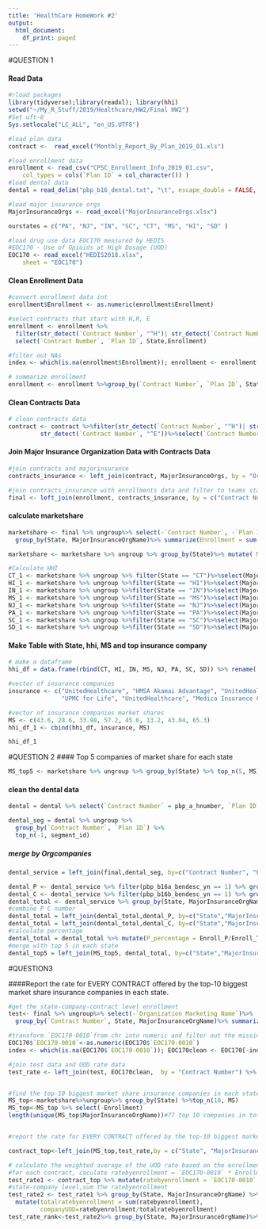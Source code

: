 ```yaml
---
title: 'HealthCare HomeWork #2'
output:
  html_document:
    df_print: paged
---
```


#QUESTION 1

#### Read Data 
```r
#rload packages
library(tidyverse);library(readxl); library(hhi)
setwd("~/My_R_Stuff/2019/Healthcare/HW2/Final HW2")
#Set uft-8
Sys.setlocale("LC_ALL", "en_US.UTF8")

#load plan data 
contract <-  read_excel("Monthly_Report_By_Plan_2019_01.xls")

#load enrollment data
enrollment <- read_csv("CPSC_Enrollment_Info_2019_01.csv", 
    col_types = cols(`Plan ID` = col_character()) )
#load dental data
dental = read_delim("pbp_b16_dental.txt", "\t", escape_double = FALSE, trim_ws = TRUE)

#load major insurance orgs 
MajorInsuranceOrgs <- read_excel("MajorInsuranceOrgs.xlsx")

ourstates = c("PA", "NJ", "IN", "SC", "CT", "MS", "HI", "SD" )

#load drug use data EOC170 measured by HEDIS
#EOC170 - Use of Opioids at High Dosage (UOD)
EOC170 <- read_excel("HEDIS2018.xlsx", 
    sheet = "EOC170")
```

#### Clean Enrollment Data

```r
#convert enrollment data int
enrollment$Enrollment <- as.numeric(enrollment$Enrollment)

#select contracts that start with H,R, E
enrollment <- enrollment %>%
  filter(str_detect(`Contract Number`, "^H")| str_detect(`Contract Number`, "^R")|str_detect(`Contract Number`, "^E"))%>%
  select(`Contract Number`, `Plan ID`, State,Enrollment)

#filter out NAs
index <- which(is.na(enrollment$Enrollment)); enrollment <- enrollment[-index, ]

# summarize enrollment
enrollment <- enrollment %>%group_by(`Contract Number`, `Plan ID`, State) %>% summarise(Enrollment = sum(Enrollment))
```

#### Clean Contracts Data

```r
# clean contracts data
contract <- contract %>%filter(str_detect(`Contract Number`, "^H")| str_detect(`Contract Number`, "^R")| 
         str_detect(`Contract Number`, "^E"))%>%select(`Contract Number`, `Plan ID`, `Organization Marketing Name`) 
```

#### Join Major Insurance Organization Data with Contracts Data

```r
#join contracts and majorinsurance
contracts_insurance <- left_join(contract, MajorInsuranceOrgs, by = "Organization Marketing Name")

#join contracts_insurance with enrollments data and filter to teams states
final <- left_join(enrollment, contracts_insurance, by = c("Contract Number", "Plan ID")) %>% filter(State %in% ourstates)
```

#### calculate marketshare 
```r

marketshare <- final %>% ungroup%>% select(-`Contract Number`, -`Plan ID`, -`Organization Marketing Name`)%>%
  group_by(State, MajorInsuranceOrgName)%>% summarize(Enrollment = sum(Enrollment))

marketshare <- marketshare %>% ungroup %>% group_by(State)%>% mutate( MS = Enrollment / sum(Enrollment) * 100)
```


```r
#Calculate HHI
CT_1 <- marketshare %>% ungroup %>% filter(State == "CT")%>%select(MajorInsuranceOrgName, MS); CT <- round(hhi(data.frame(CT_1), "MS"), 0)
HI_1 <- marketshare %>% ungroup %>%filter(State == "HI")%>%select(MajorInsuranceOrgName, MS); HI <- round(hhi(data.frame(HI_1), "MS"), 0)
IN_1 <- marketshare %>% ungroup %>%filter(State == "IN")%>%select(MajorInsuranceOrgName, MS); IN <- round(hhi(data.frame(IN_1), "MS"), 0)
MS_1 <- marketshare %>% ungroup %>%filter(State == "MS")%>%select(MajorInsuranceOrgName, MS); MS <- round(hhi(data.frame(MS_1), "MS"), 0)
NJ_1 <- marketshare %>% ungroup %>%filter(State == "NJ")%>%select(MajorInsuranceOrgName, MS); NJ <- round(hhi(data.frame(NJ_1), "MS"), 0)
PA_1 <- marketshare %>% ungroup %>%filter(State == "PA")%>%select(MajorInsuranceOrgName, MS); PA <- round(hhi(data.frame(PA_1), "MS"), 0)
SC_1 <- marketshare %>% ungroup %>%filter(State == "SC")%>%select(MajorInsuranceOrgName, MS); SC <- round(hhi(data.frame(SC_1), "MS"), 0)
SD_1 <- marketshare %>% ungroup %>%filter(State == "SD")%>%select(MajorInsuranceOrgName, MS); SD <- round(hhi(data.frame(SD_1), "MS"), 0)
```

#### Make Table with State, hhi, MS and top insurance company 
```r

# make a dataframe
hhi_df = data.frame(rbind(CT, HI, IN, MS, NJ, PA, SC, SD)) %>% rename( HHI = rbind.CT..HI..IN..MS..NJ..PA..SC..SD.)

#vector of insurance companies
insurance <- c("UnitedHealthcare", "HMSA Akamai Advantage", "UnitedHealthcare", "Humana", "Aetna Health Inc.",
               "UPMC for Life", "UnitedHealthcare", "Medica Insurance Company")

#vector of insurance companies market shares
MS <- c(43.6, 28.6, 33.98, 57.2, 45.6, 13.2, 43.04, 65.3)
hhi_df_1 <- cbind(hhi_df, insurance, MS)

hhi_df_1
```

#QUESTION 2
#### Top 5 companies of market share for each state
```r
MS_top5 <- marketshare %>% ungroup %>% group_by(State) %>% top_n(5, MS)
```
#### clean the dental data
```r
dental = dental %>% select(`Contract Number` = pbp_a_hnumber, `Plan ID` = pbp_a_plan_identifier, segment_id, pbp_b16a_bendesc_yn, pbp_b16b_bendesc_yn)

dental_seg = dental %>% ungroup %>% 
  group_by(`Contract Number`, `Plan ID`) %>% 
  top_n(-1, segment_id)

```
##### merge by Orgcompanies
```r
dental_service = left_join(final,dental_seg, by=c("Contract Number", "Plan ID"))

dental_P <- dental_service %>% filter(pbp_b16a_bendesc_yn == 1) %>% group_by(State, MajorInsuranceOrgName) %>% summarise(Enroll_P=sum(Enrollment, na.rm = TRUE)) 
dental_C <- dental_service %>% filter(pbp_b16b_bendesc_yn == 1) %>% group_by(State, MajorInsuranceOrgName) %>% summarise(Enroll_C=sum(Enrollment, na.rm = TRUE))
dental_total <- dental_service %>% group_by(State, MajorInsuranceOrgName) %>% summarise(Enroll_T=sum(Enrollment, na.rm = TRUE))
#combine P C number
dental_total = left_join(dental_total,dental_P, by=c("State","MajorInsuranceOrgName"))
dental_total = left_join(dental_total,dental_C, by=c("State","MajorInsuranceOrgName"))
#calculate percentage
dental_total = dental_total %>% mutate(P_percentage = Enroll_P/Enroll_T,C_percentage = Enroll_C/Enroll_T) %>% select(State,MajorInsuranceOrgName,P_percentage, C_percentage)
#merge with top 5 in each state
dental_top5 = left_join(MS_top5, dental_total, by=c("State","MajorInsuranceOrgName"))
```

#QUESTION3

####Report the rate for EVERY CONTRACT offered by the top-10 biggest market share insurance companies in each state.
```r
#get the state-company-contract level enrollment 
test<- final %>% ungroup%>% select(-`Organization Marketing Name`)%>%
  group_by(`Contract Number`, State, MajorInsuranceOrgName)%>% summarize(Enrollment = sum(Enrollment))

#transform `EOC170-0010`from chr into numeric and filter out the missing values
EOC170$`EOC170-0010`<-as.numeric(EOC170$`EOC170-0010`)
index <- which(is.na(EOC170$`EOC170-0010`)); EOC170clean <- EOC170[-index, ]

#join test data and UOD rate data 
test_rate <- left_join(test, EOC170clean,  by = "Contract Number") %>% filter(!is.na(`EOC170-0010`))


#find the top-10 biggest market share insurance companies in each state
MS_top<-marketshare%>%ungroup%>% group_by(State) %>%top_n(10, MS)
MS_top<-MS_top %>% select(-Enrollment)
length(unique(MS_top$MajorInsuranceOrgName))#77 top 10 companies in total


#report the rate for EVERY CONTRACT offered by the top-10 biggest market share insurance companies in each state.

contract_top<-left_join(MS_top,test_rate,by = c("State", "MajorInsuranceOrgName")) %>% group_by(State,MajorInsuranceOrgName)%>% filter(!is.na(`EOC170-0010`))#filter the observations of the top 10 companies from each state

```




```r
# calculate the weighted average of the UOD rate based on the enrollment number of the company for the top-10 in each state can you
#for each contract, caculate ratebyenrollment = `EOC170-0010` * Enrollment
test_rate1 <- contract_top %>% mutate(ratebyenrollment = `EOC170-0010` * Enrollment)
#state-company level,sum the ratebyenrollment
test_rate2 <- test_rate1 %>% group_by(State, MajorInsuranceOrgName) %>% 
  mutate(totalratebyenrollment = sum(ratebyenrollment),
         companyUOD=ratebyenrollment/totalratebyenrollment) 
test_rate_rank<-test_rate2%>% group_by(State, MajorInsuranceOrgName)%>%arrange(desc(companyUOD), .by_group = TRUE)
```



